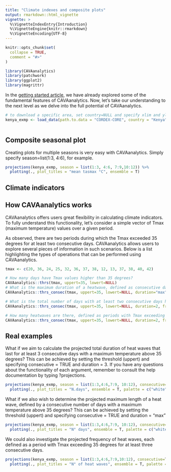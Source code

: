 ```yaml
---
title: "Climate indexes and composite plots"
output: rmarkdown::html_vignette
vignette: >
  %\VignetteIndexEntry{Introduction}
  %\VignetteEngine{knitr::rmarkdown}
  %\VignetteEncoding{UTF-8}
---
```


```r
knitr::opts_chunk$set(
  collapse = TRUE,
  comment = "#>"
)
```

```r
library(CAVAanalytics)
library(patchwork)
library(ggplot2)
library(magrittr)
```

In the [getting started article](https://risk-team.github.io/CAVAanalytics/articles/Introduction.html), we have already explored some of the fundamental features of CAVAanalytics. Now, let's take our understanding to the next level as we delve into the full potential of CAVAanalytics.



```r
# to download a specific area, set country=NULL and specify xlim and ylim arguments. 
kenya_exmp <- load_data(path.to.data = "CORDEX-CORE", country = "Kenya", variable = "tasmax", years.proj = 2030:2060, years.hist = NULL, domain = "AFR-22")



```

## Composite seasonal plot
Creating plots for multiple seasons is very easy with CAVAanalytics. Simply specify season=list(1:3, 4:6), for example. 

```r

projections(kenya_exmp, season = list(1:3, 4:6, 7:9,10:12)) %>%
  plotting(., plot_titles = "mean tasmax °C", ensemble = T)

```

## Climate indicators

## How CAVAanalytics works

CAVAanalytics offers users great flexibility in calculating climate indicators. To fully understand this functionality, let's consider a simple vector of Tmax (maximum temperature) values over a given period.

As observed, there are two periods during which the Tmax exceeded 35 degrees for at least two consecutive days. CAVAanalytics allows users to explore several pieces of information in such scenarios. Below is a list highlighting the types of operations that can be performed using CAVAanalytics.


```r
tmax <- c(20, 36, 24, 25, 32, 36, 37, 38, 12, 13, 37, 38, 40, 42)

# How many days have Tmax values higher than 35 degrees?
CAVAanalytics::thrs(tmax, uppert=35, lowert=NULL)
# What is the maximum duration of a heatwave, defined as consecutive days with Tmax above 35 degrees?
CAVAanalytics::thrs_consec(tmax, uppert=35, lowert=NULL, duration="max", frequency=FALSE)

# What is the total number of days with at least two consecutive days having Tmax higher than 35 degrees?
CAVAanalytics::thrs_consec(tmax, uppert=35, lowert=NULL, duration=2, frequency=FALSE)

# How many heatwaves are there, defined as periods with Tmax exceeding 35 degrees for at least two consecutive days?
CAVAanalytics::thrs_consec(tmax, uppert=35, lowert=NULL, duration=2, frequency=TRUE)


```

## Real examples

What if we aim to calculate the projected total duration of heat waves that last for at least 3 consecutive days with a maximum temperature above 35 degrees? This can be achieved by setting the threshold (uppert) and specifying consecutive = TRUE and duration = 3. If you have any questions about the functionality of each argument, remember to consult the help documentation by typing ?projections.

```r

projections(kenya_exmp, season = list(1:3,4:6,7:9, 10:12), consecutive=T, duration=3, uppert=35) %>%
  plotting(., plot_titles = "N.days", ensemble = T, palette = c("white", "orange", "red", "darkred", "brown"))

```


What if we also wish to determine the projected maximum length of a heat wave, defined by a consecutive number of days with a maximum temperature above 35 degrees? This can be achieved by setting the threshold (uppert) and specifying consecutive = TRUE and duration = "max"

```r

projections(kenya_exmp, season = list(1:3,4:6,7:9, 10:12), consecutive=T, duration="max", uppert=35) %>%
  plotting(., plot_titles = "N° days", ensemble = T, palette = c("white", "orange", "red", "darkred", "brown"))

```


We could also investigate the projected frequency of heat waves, each defined as a period with Tmax exceeding 35 degrees for at least three consecutive days.

```r

projections(kenya_exmp, season = list(1:3,4:6,7:9,10:12), consecutive=T, duration=3, uppert=35, frequency=T) %>%
  plotting(., plot_titles = "N° of heat waves", ensemble = T, palette = c("white", "orange", "red", "darkred", "brown"))

```
